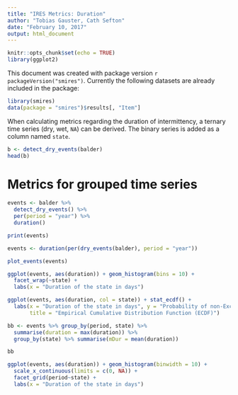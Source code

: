 ```yaml
---
title: "IRES Metrics: Duration"
author: "Tobias Gauster, Cath Sefton"
date: "February 10, 2017"
output: html_document
---
```


```r
knitr::opts_chunk$set(echo = TRUE)
library(ggplot2)
```

This document was created with package version ``r packageVersion("smires")``. Currently the following datasets are already included in the package:
```r
library(smires)
data(package = "smires")$results[, "Item"]
```


When calculating metrics regarding the duration of intermittency, a ternary time series (dry, wet, `NA`) can be derived.  The binary series is added as a column named `state`. 

```r
b <- detect_dry_events(balder)
head(b)
```


# Metrics for grouped time series
```r
events <- balder %>% 
  detect_dry_events() %>% 
  per(period = "year") %>% 
  duration()

print(events)
```


```r
events <- duration(per(dry_events(balder), period = "year"))
```


```r
plot_events(events)
```


```r
ggplot(events, aes(duration)) + geom_histogram(bins = 10) + 
  facet_wrap(~state) + 
  labs(x = "Duration of the state in days")

ggplot(events, aes(duration, col = state)) + stat_ecdf() + 
  labs(x = "Duration of the state in days", y = "Probability of non-Exceedance", 
       title = "Empirical Cumulative Distribution Function (ECDF)")
```


```r
bb <- events %>% group_by(period, state) %>% 
  summarise(duration = max(duration)) %>% 
  group_by(state) %>% summarise(mDur = mean(duration))

bb
```



```r
ggplot(events, aes(duration)) + geom_histogram(binwidth = 10) + 
  scale_x_continuous(limits = c(0, NA)) + 
  facet_grid(period~state) + 
  labs(x = "Duration of the state in days")
```